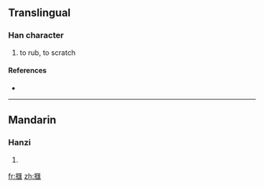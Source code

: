 {{also|㧟}}
==Translingual==

===Han character===
{{Han char|rn=64|rad=手|as=13|sn=16|four=|canj=手尸水土 (QSEG), X手尸水土 (XQSEG)}}

# to rub, to scratch

====References====
* {{Han ref|kx=0458.320|dkj=12823|dj=0807.190|hdz=31967.090|uh=64D3|ud=25811}}

----

==Mandarin==

===Hanzi===
{{cmn-hanzi|sim=㧟|pin=[[kuǎi]] ([[kuai3]])|wg=k'uai<sup>3</sup>}}

# {{defn|Mandarin|sort=手13}}

[[fr:擓]]
[[zh:擓]]